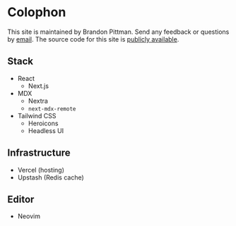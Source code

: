# Colophon

This site is maintained by Brandon Pittman. Send any feedback or questions by [email](hey@blp.is). The source code for this site is [publicly available](https://github.com/brandonpittman/site).

## Stack

- React
  - Next.js
- MDX
  - Nextra
  - `next-mdx-remote`
- Tailwind CSS
  - Heroicons
  - Headless UI

## Infrastructure

- Vercel (hosting)
- Upstash (Redis cache)

## Editor

- Neovim
